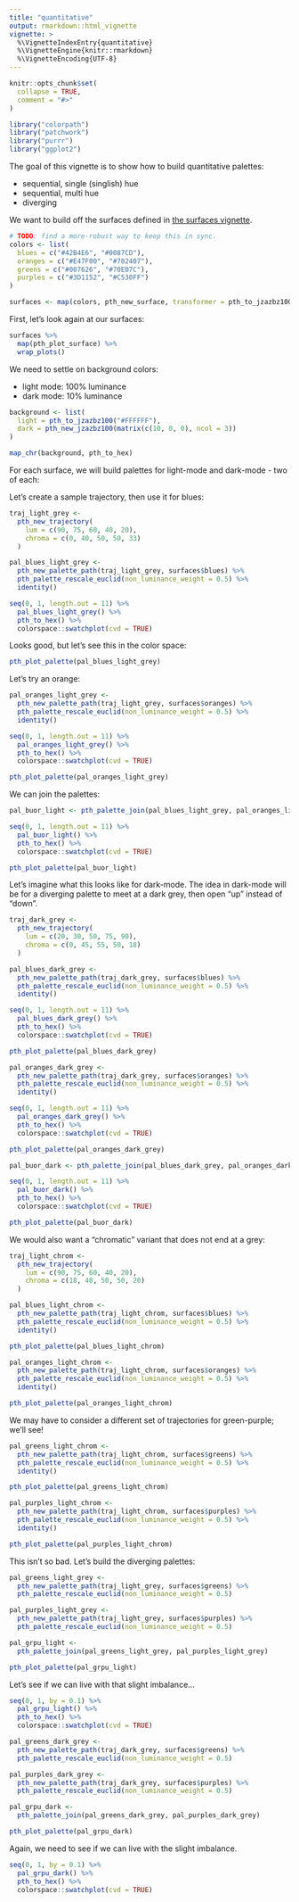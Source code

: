 ```yaml
---
title: "quantitative"
output: rmarkdown::html_vignette
vignette: >
  %\VignetteIndexEntry{quantitative}
  %\VignetteEngine{knitr::rmarkdown}
  %\VignetteEncoding{UTF-8}
---
```


```r
knitr::opts_chunk$set(
  collapse = TRUE,
  comment = "#>"
)
```

```r
library("colorpath")
library("patchwork")
library("purrr")
library("ggplot2")
```

The goal of this vignette is to show how to build quantitative palettes:

 - sequential, single (singlish) hue
 - sequential, multi hue
 - diverging
 
We want to build off the surfaces defined in [the surfaces vignette](surfaces.html). 

```r
# TODO: find a more-robust way to keep this in sync.
colors <- list(
  blues = c("#42B4E6", "#0087CD"),
  oranges = c("#E47F00", "#702407"),
  greens = c("#007626", "#70E07C"),
  purples = c("#3D1152", "#C530FF")
)

surfaces <- map(colors, pth_new_surface, transformer = pth_to_jzazbz100)
```
First, let's look again at our surfaces:

```r
surfaces %>%
  map(pth_plot_surface) %>%
  wrap_plots()
```

We need to settle on background colors: 

 - light mode: 100% luminance
 - dark mode: 10% luminance

```r
background <- list(
  light = pth_to_jzazbz100("#FFFFFF"),
  dark = pth_new_jzazbz100(matrix(c(10, 0, 0), ncol = 3))
)

map_chr(background, pth_to_hex)
```

For each surface, we will build palettes for light-mode and dark-mode - two of each:

Let's create a sample trajectory, then use it for blues:

```r
traj_light_grey <- 
  pth_new_trajectory(
    lum = c(90, 75, 60, 40, 20), 
    chroma = c(0, 40, 50, 50, 33)
  )
```

```r
pal_blues_light_grey <- 
  pth_new_palette_path(traj_light_grey, surfaces$blues) %>%
  pth_palette_rescale_euclid(non_luminance_weight = 0.5) %>%
  identity()

seq(0, 1, length.out = 11) %>%
  pal_blues_light_grey() %>%
  pth_to_hex() %>%
  colorspace::swatchplot(cvd = TRUE)
```

Looks good, but let's see this in the color space:

```r
pth_plot_palette(pal_blues_light_grey)
```

Let's try an orange:


```r
pal_oranges_light_grey <- 
  pth_new_palette_path(traj_light_grey, surfaces$oranges) %>%
  pth_palette_rescale_euclid(non_luminance_weight = 0.5) %>%
  identity()

seq(0, 1, length.out = 11) %>%
  pal_oranges_light_grey() %>%
  pth_to_hex() %>%
  colorspace::swatchplot(cvd = TRUE)
```


```r
pth_plot_palette(pal_oranges_light_grey)
```

We can join the palettes:

```r
pal_buor_light <- pth_palette_join(pal_blues_light_grey, pal_oranges_light_grey)

seq(0, 1, length.out = 11) %>%
  pal_buor_light() %>%
  pth_to_hex() %>%
  colorspace::swatchplot(cvd = TRUE)
```

```r
pth_plot_palette(pal_buor_light)
```

Let's imagine what this looks like for dark-mode. 
The idea in dark-mode will be for a diverging palette to meet at a dark grey, then open "up" instead of "down".

```r
traj_dark_grey <- 
  pth_new_trajectory(
    lum = c(20, 30, 50, 75, 90), 
    chroma = c(0, 45, 55, 50, 18)
  )
```

```r
pal_blues_dark_grey <- 
  pth_new_palette_path(traj_dark_grey, surfaces$blues) %>%
  pth_palette_rescale_euclid(non_luminance_weight = 0.5) %>%
  identity()

seq(0, 1, length.out = 11) %>%
  pal_blues_dark_grey() %>%
  pth_to_hex() %>%
  colorspace::swatchplot(cvd = TRUE)
```


```r
pth_plot_palette(pal_blues_dark_grey)
```



```r
pal_oranges_dark_grey <- 
  pth_new_palette_path(traj_dark_grey, surfaces$oranges) %>%
  pth_palette_rescale_euclid(non_luminance_weight = 0.5) %>%
  identity()

seq(0, 1, length.out = 11) %>%
  pal_oranges_dark_grey() %>%
  pth_to_hex() %>%
  colorspace::swatchplot(cvd = TRUE)
```

```r
pth_plot_palette(pal_oranges_dark_grey)
```

```r
pal_buor_dark <- pth_palette_join(pal_blues_dark_grey, pal_oranges_dark_grey)

seq(0, 1, length.out = 11) %>%
  pal_buor_dark() %>%
  pth_to_hex() %>%
  colorspace::swatchplot(cvd = TRUE)
```

```r
pth_plot_palette(pal_buor_dark)
```

We would also want a "chromatic" variant that does not end at a grey:

```r
traj_light_chrom <- 
  pth_new_trajectory(
    lum = c(90, 75, 60, 40, 20), 
    chroma = c(18, 40, 50, 50, 20)
  )
```

```r
pal_blues_light_chrom <- 
  pth_new_palette_path(traj_light_chrom, surfaces$blues) %>%
  pth_palette_rescale_euclid(non_luminance_weight = 0.5) %>%
  identity()

pth_plot_palette(pal_blues_light_chrom)
```

```r
pal_oranges_light_chrom <- 
  pth_new_palette_path(traj_light_chrom, surfaces$oranges) %>%
  pth_palette_rescale_euclid(non_luminance_weight = 0.5) %>%
  identity()

pth_plot_palette(pal_oranges_light_chrom)
```

We may have to consider a different set of trajectories for green-purple; we'll see!

```r
pal_greens_light_chrom <- 
  pth_new_palette_path(traj_light_chrom, surfaces$greens) %>%
  pth_palette_rescale_euclid(non_luminance_weight = 0.5) %>%
  identity()

pth_plot_palette(pal_greens_light_chrom)
```


```r
pal_purples_light_chrom <- 
  pth_new_palette_path(traj_light_chrom, surfaces$purples) %>%
  pth_palette_rescale_euclid(non_luminance_weight = 0.5) %>%
  identity()

pth_plot_palette(pal_purples_light_chrom)
```

This isn't so bad. Let's build the diverging palettes:

```r
pal_greens_light_grey <- 
  pth_new_palette_path(traj_light_grey, surfaces$greens) %>%
  pth_palette_rescale_euclid(non_luminance_weight = 0.5)

pal_purples_light_grey <- 
  pth_new_palette_path(traj_light_grey, surfaces$purples) %>%
  pth_palette_rescale_euclid(non_luminance_weight = 0.5)

pal_grpu_light <- 
  pth_palette_join(pal_greens_light_grey, pal_purples_light_grey)

pth_plot_palette(pal_grpu_light)
```

Let's see if we can live with that slight imbalance...

```r
seq(0, 1, by = 0.1) %>%
  pal_grpu_light() %>%
  pth_to_hex() %>%
  colorspace::swatchplot(cvd = TRUE)
```

```r
pal_greens_dark_grey <- 
  pth_new_palette_path(traj_dark_grey, surfaces$greens) %>%
  pth_palette_rescale_euclid(non_luminance_weight = 0.5)

pal_purples_dark_grey <- 
  pth_new_palette_path(traj_dark_grey, surfaces$purples) %>%
  pth_palette_rescale_euclid(non_luminance_weight = 0.5)

pal_grpu_dark <- 
  pth_palette_join(pal_greens_dark_grey, pal_purples_dark_grey)

pth_plot_palette(pal_grpu_dark)
```
Again, we need to see if we can live with the slight imbalance.

```r
seq(0, 1, by = 0.1) %>%
  pal_grpu_dark() %>%
  pth_to_hex() %>%
  colorspace::swatchplot(cvd = TRUE)
```
